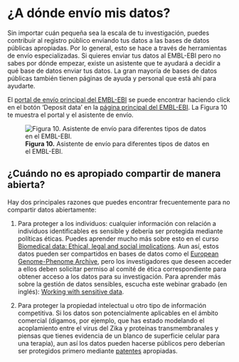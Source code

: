 # ¿A dónde envío mis datos?

Sin importar cuán pequeña sea la escala de tu investigación, puedes
contribuir al registro público enviando tus datos a las bases de datos
públicas apropiadas. Por lo general, esto se hace a través de herramientas de
envío especializadas. Si quieres enviar tus datos al EMBL-EBI pero no sabes
por dónde empezar, existe un asistente que te ayudará a decidir a qué base
de datos enviar tus datos. La gran mayoría de bases de datos públicas
también tienen páginas de ayuda y personal que está ahí para ayudarte.

El [portal de envío principal del
EMBL-EBI](https://www.ebi.ac.uk/submission) se puede encontrar haciendo
click en el botón 'Deposit data' en la [página principal del
EMBL-EBI](https://www.ebi.ac.uk/). La Figura 10 te muestra el portal y el
asistente de envío.

![**Figura 10.** Asistente de envío para diferentes tipos de datos en el EMBL-EBI.](https://www.ebi.ac.uk/training/online/courses/bioinformatics-terrified/wp-content/uploads/sites/4/2019/09/fig_10.jpg)

## ¿Cuándo no es apropiado compartir de manera abierta?

Hay dos principales razones que puedes encontrar frecuentemente para no
compartir datos abiertamente:

1. Para proteger a los individuos: cualquier información con relación a
   individuos identificables es sensible y debería ser protegida mediante
   políticas éticas. Puedes aprender mucho más sobre esto en el curso
   [Biomedical data: Ethical, legal and social
   implications](https://www.ebi.ac.uk/training/online/course/biomedical-data-ethical-legal-and-social-implicati).
   Aun así, estos datos pueden ser compartidos en bases de datos como el
   [European Genome-Phenome Archive](https://ega-archive.org/), pero los
   investigadores que deseen acceder a ellos deben solicitar permiso al
   comité de ética correspondiente para obtener acceso a los datos para su
   investigación. Para aprender más sobre la gestión de datos sensibles,
   escucha este webinar grabado (en inglés): [Working with sensitive
   data](https://www.ebi.ac.uk/training/events/working-sensitive-data/).

1. Para proteger la propiedad intelectual u otro tipo de información
   competitiva. Si los datos son potencialmente aplicables en el ámbito
   comercial (digamos, por ejemplo, que has estado modelando el acoplamiento
   entre el virus del Zika y proteínas transmembranales y piensas que tienes
   evidencia de un blanco de superficie celular para una terapia), aun así
   los datos pueden hacerse públicos pero deberían ser protegidos primero
   mediante [patentes](https://www.epo.org/applying/basics.html) apropiadas.

